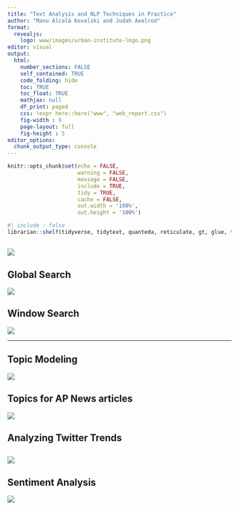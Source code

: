 ```yaml
---
title: "Text Analysis and NLP Techniques in Practice"
author: "Manu Alcalá Kovalski and Judah Axelrod"
format: 
  revealjs:
    logo: www/images/urban-institute-logo.png
editor: visual
output:
  html:
    number_sections: FALSE
    self_contained: TRUE
    code_folding: hide
    toc: TRUE
    toc_float: TRUE
    mathjax: null
    df_print: paged    
    css: !expr here::here("www", "web_report.css") 
    fig-width : 9
    page-layout: full
    fig-height : 5
editor_options:
  chunk_output_type: console
---
```


```r
knitr::opts_chunk$set(echo = FALSE,
                      warning = FALSE,
                      message = FALSE,
                      include = TRUE,
                      tidy = TRUE,
                      cache = FALSE,
                      out.width = '100%',
                      out.height = '100%')
```

```r
#| include : false
librarian::shelf(tidyverse, tidytext, quanteda, reticulate, gt, glue, topicmodels, dotenv, rtweet, readxl, reshape2)


```


![](images/communities-dictionary.png)
---


## Global Search

![](images/communities-frequency-global-eap.png)

## Window Search

![](images/communities-frequency-window-eap.png)

---

## Topic Modeling
![](images/topic-models-blei-2012.png)

## Topics for AP News articles
![](images/ap-top-terms.png)

## Analyzing Twitter Trends
![](images/biden-tweet-freqs.png)
---

## Sentiment Analysis
![](images/sentiment-analysis-trend.png)

